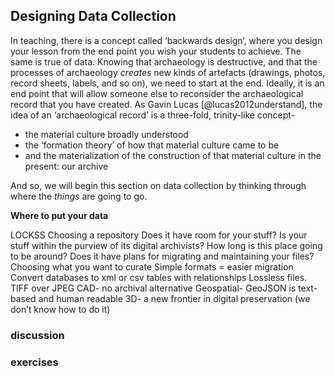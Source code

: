 ## Designing Data Collection

In teaching, there is a concept called 'backwards design', where you design your lesson from the end point you wish your students to achieve. The same is true of data. Knowing that archaeology is destructive, and that the processes of archaeology _creates_ new kinds of artefacts (drawings, photos, record sheets, labels, and so on), we need to start at the end. Ideally, it is an end point that will allow someone else to reconsider the archaeological record that you have created. As Gavin Lucas [@lucas2012understand], the idea of an 'archaeological record' is a three-fold, trinity-like concept-

- the material culture broadly understood
- the 'formation theory' of how that material culture came to be
- and the materialization of the construction of that material culture in the present: our archive

And so, we will begin this section on data collection by thinking through where the _things_ are going to go.

**Where to put your data**

LOCKSS
Choosing a repository
	Does it have room for your stuff?
	Is your stuff within the purview of its digital archivists?
	How long is this place going to be around?
	Does it have plans for migrating and maintaining your files?
Choosing what you want to curate
Simple formats = easier migration
    Convert databases to xml or csv tables with relationships
    Lossless files. TIFF over JPEG
    CAD- no archival alternative
    Geospatial- GeoJSON is text-based and human readable
    3D- a new frontier in digital preservation (we don’t know how to do it)

### discussion

### exercises
